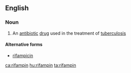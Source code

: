 ==English==

===Noun===
{{en-noun|-}}

# {{context|medicine|lang=en}} An [[antibiotic]] [[drug]] used in the treatment of [[tuberculosis]]

====Alternative forms====
* [[rifampicin]]

[[ca:rifampin]]
[[hu:rifampin]]
[[ta:rifampin]]